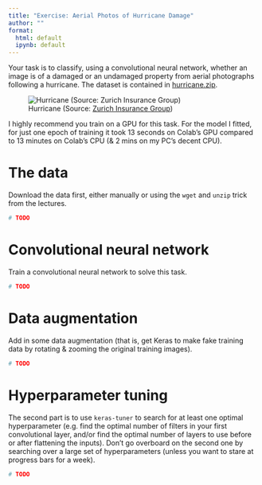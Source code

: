 ```yaml
---
title: "Exercise: Aerial Photos of Hurricane Damage"
author: ""
format:
  html: default
  ipynb: default
---
```


Your task is to classify, using a convolutional neural network, whether an image is of a damaged or an undamaged property from aerial photographs following a hurricane.
The dataset is contained in [hurricane.zip](https://laub.au/ai/data/hurricane.zip).

![Hurricane (Source: [Zurich Insurance Group](https://www.zurich.com/en/knowledge/topics/windstorms/hurricanes-typhoons-and-tropical-cyclones-whats-the-difference))](hurricane.jpg)


I highly recommend you train on a GPU for this task. For the model I fitted, for just one epoch of training it took 13 seconds on Colab’s GPU compared to 13 minutes on Colab’s CPU (& 2 mins on my PC’s decent CPU).

# The data

Download the data first, either manually or using the `wget` and `unzip` trick from the lectures.

```python
# TODO
```

# Convolutional neural network

Train a convolutional neural network to solve this task.

```python
# TODO
```

# Data augmentation

Add in some data augmentation (that is, get Keras to make fake training data by rotating & zooming the original training images).

```python
# TODO
```

# Hyperparameter tuning

The second part is to use `keras-tuner` to search for at least one optimal hyperparameter (e.g. find the optimal number of filters in your first convolutional layer, and/or find the optimal number of layers to use before or after flattening the inputs).
Don't go overboard on the second one by searching over a large set of hyperparameters (unless you want to stare at progress bars for a week).

```python
# TODO
```
